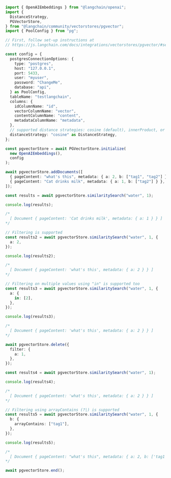 ```typescript
import { OpenAIEmbeddings } from "@langchain/openai";
import {
  DistanceStrategy,
  PGVectorStore,
} from "@langchain/community/vectorstores/pgvector";
import { PoolConfig } from "pg";

// First, follow set-up instructions at
// https://js.langchain.com/docs/integrations/vectorstores/pgvector/#setting-up-an-instance

const config = {
  postgresConnectionOptions: {
    type: "postgres",
    host: "127.0.0.1",
    port: 5433,
    user: "myuser",
    password: "ChangeMe",
    database: "api",
  } as PoolConfig,
  tableName: "testlangchain",
  columns: {
    idColumnName: "id",
    vectorColumnName: "vector",
    contentColumnName: "content",
    metadataColumnName: "metadata",
  },
  // supported distance strategies: cosine (default), innerProduct, or euclidean
  distanceStrategy: "cosine" as DistanceStrategy,
};

const pgvectorStore = await PGVectorStore.initialize(
  new OpenAIEmbeddings(),
  config
);

await pgvectorStore.addDocuments([
  { pageContent: "what's this", metadata: { a: 2, b: ["tag1", "tag2"] } },
  { pageContent: "Cat drinks milk", metadata: { a: 1, b: ["tag2"] } },
]);

const results = await pgvectorStore.similaritySearch("water", 1);

console.log(results);

/*
  [ Document { pageContent: 'Cat drinks milk', metadata: { a: 1 } } ]
*/

// Filtering is supported
const results2 = await pgvectorStore.similaritySearch("water", 1, {
  a: 2,
});

console.log(results2);

/*
  [ Document { pageContent: 'what's this', metadata: { a: 2 } } ]
*/

// Filtering on multiple values using "in" is supported too
const results3 = await pgvectorStore.similaritySearch("water", 1, {
  a: {
    in: [2],
  },
});

console.log(results3);

/*
  [ Document { pageContent: 'what's this', metadata: { a: 2 } } ]
*/

await pgvectorStore.delete({
  filter: {
    a: 1,
  },
});

const results4 = await pgvectorStore.similaritySearch("water", 1);

console.log(results4);

/*
  [ Document { pageContent: 'what's this', metadata: { a: 2 } } ]
*/

// Filtering using arrayContains (?|) is supported
const results5 = await pgvectorStore.similaritySearch("water", 1, {
  b: {
    arrayContains: ["tag1"],
  },
});

console.log(results5);

/*
  [ Document { pageContent: "what's this", metadata: { a: 2, b: ['tag1', 'tag2'] } } } ]
*/

await pgvectorStore.end();
```